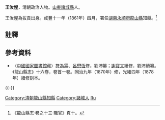 '''王汝惺'''，清朝政治人物。[[山東|山東]][[諸城縣|諸城縣]]人。

王汝惺為拔貢出身。咸豐十一年（1861年）四月，署任[[湖南|湖南]][[永順府|永順府]][[龍山縣|龍山縣]]知縣。<ref>《龍山縣志·卷之十三·職官》頁十。</ref>

==註釋==
{{reflist}}

==參考資料==
*（[[中國國家圖書館|中國國家圖書館]]藏）[[符為霖|符為霖]]、[[呂懋恆|呂懋恆]]修，劉沛纂；[[謝寶文|謝寶文]]續修，劉沛續纂。《龍山縣志》十六卷，卷首一卷。同治九年（1870年）修，光緒四年（1878年）續修刻本。

{{-}}
{{start box}}
{{s-off}}
{{succession box|[[李熾福|李熾福]]|[[典炳文|典炳文]]|[[湖南|湖南]][[永順府|永順府]][[龍山縣|龍山縣]][[知縣|知縣]]（[[龍山縣知縣列表|列表]]）|<small>咸豐十一年（1861年）四月署任</small>}}
{{end box}}

{{DEFAULTSORT:Wang王}}
[[Category:清朝龍山縣知縣|Category:清朝龍山縣知縣]]
[[Category:諸城人|Category:諸城人]]
[[Category:王姓|Ru]]